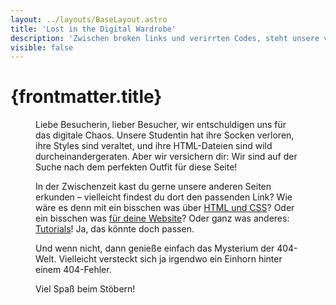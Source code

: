 ```yaml
---
layout: ../layouts/BaseLayout.astro
title: 'Lost in the Digital Wardrobe'
description: 'Zwischen broken links und verirrten Codes, steht unsere verzweifelte Studentin vor ihrem virtuellen Kleiderschrank. Ein tragisches Schicksal! Aber keine Sorge, wir finden den richtigen Pfad!'
visible: false
---
```



# {frontmatter.title}

<Lead text={frontmatter.description} />

<Figure
  imagePath='/src/images/gt1191-404.png'
  caption='Wo sind noch einmal die Socken?'
  alt='Studentin steht vor ihrem Kleiderschrank'
/>

Liebe Besucherin, lieber Besucher, wir entschuldigen uns für das digitale
Chaos. Unsere Studentin hat ihre Socken verloren, ihre Styles sind veraltet,
und ihre HTML-Dateien sind wild durcheinandergeraten. Aber wir versichern dir:
Wir sind auf der Suche nach dem perfekten Outfit für diese Seite!

In der Zwischenzeit kast du gerne unsere anderen Seiten erkunden – vielleicht
findest du dort den passenden Link? Wie wäre es denn mit ein bisschen was
über [HTML und CSS](/dokumentation/)? Oder ein bisschen was [für deine Website](/assets/)? Oder ganz was anderes: [Tutorials](/tutorials)! Ja, das könnte doch passen.

Und wenn nicht, dann genieße einfach das Mysterium der 404-Welt. Vielleicht versteckt sich ja irgendwo ein Einhorn
hinter einem 404-Fehler.

Viel Spaß beim Stöbern!
